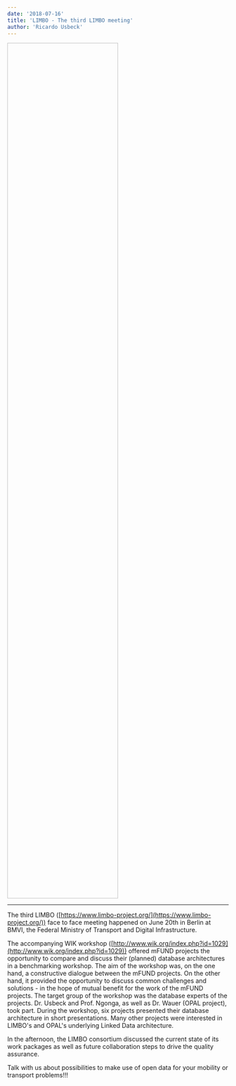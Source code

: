 ```yaml
---
date: '2018-07-16'
title: 'LIMBO - The third LIMBO meeting'
author: 'Ricardo Usbeck'
---
```


<Image filename='limes-09-17.png' style="height: 50%; width: 50%;"/>

---

The third LIMBO ([https://www.limbo-project.org/](https://www.limbo-project.org/)) face to face meeting happened on June 20th in Berlin at BMVI, the Federal Ministry of Transport and Digital Infrastructure.

The accompanying WIK workshop ([http://www.wik.org/index.php?id=1029](http://www.wik.org/index.php?id=1029)) offered mFUND projects the opportunity to compare and discuss their (planned) database architectures in a benchmarking workshop. The aim of the workshop was, on the one hand, a constructive dialogue between the mFUND projects. On the other hand, it provided the opportunity to discuss common challenges and solutions - in the hope of mutual benefit for the work of the mFUND projects. The target group of the workshop was the database experts of the projects. Dr. Usbeck and Prof. Ngonga, as well as Dr. Wauer (OPAL project), took part. During the workshop, six projects presented their database architecture in short presentations. Many other projects were interested in LIMBO's and OPAL's underlying Linked Data architecture.

In the afternoon, the LIMBO consortium discussed the current state of its work packages as well as future collaboration steps to drive the quality assurance.

Talk with us about possibilities to make use of open data for your mobility or transport problems!!!
